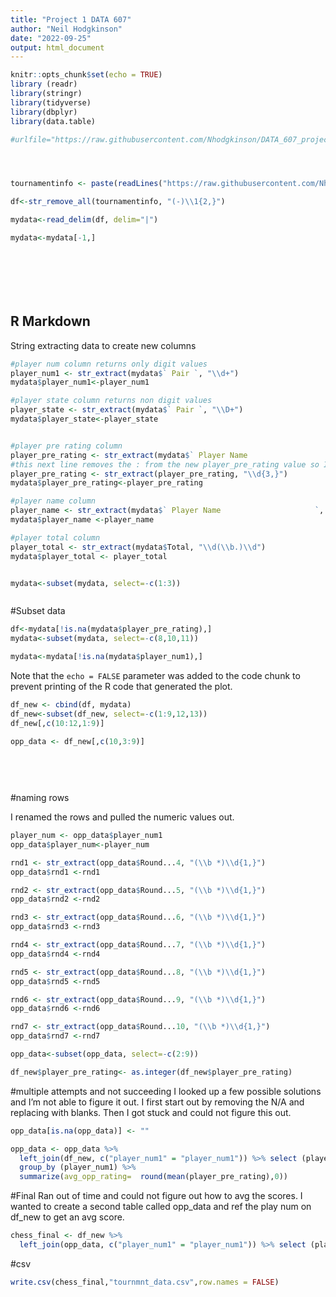 ```yaml
---
title: "Project 1 DATA 607"
author: "Neil Hodgkinson"
date: "2022-09-25"
output: html_document
---
```


```r
knitr::opts_chunk$set(echo = TRUE)
library (readr)
library(stringr)
library(tidyverse)
library(dbplyr)
library(data.table)

#urlfile="https://raw.githubusercontent.com/Nhodgkinson/DATA_607_project1/main/tournamentinfo.txt"




tournamentinfo <- paste(readLines("https://raw.githubusercontent.com/Nhodgkinson/DATA_607_project1/main/tournamentinfo.txt"), collapse = '\n')

df<-str_remove_all(tournamentinfo, "(-)\\1{2,}")

mydata<-read_delim(df, delim="|")

mydata<-mydata[-1,]








```

## R Markdown
String extracting data to create new columns

```r

#player num column returns only digit values
player_num1 <- str_extract(mydata$` Pair `, "\\d+")
mydata$player_num1<-player_num1

#player state column returns non digit values 
player_state <- str_extract(mydata$` Pair `, "\\D+")
mydata$player_state<-player_state


#player pre rating column
player_pre_rating <- str_extract(mydata$` Player Name                     `, "(\\bR: *)\\d{3,}")
#this next line removes the : from the new player_pre_rating value so I only have digits
player_pre_rating <- str_extract(player_pre_rating, "\\d{3,}")
mydata$player_pre_rating<-player_pre_rating

#player name column
player_name <- str_extract(mydata$` Player Name                     `, "\\D*")
mydata$player_name <-player_name

#player total column
player_total <- str_extract(mydata$Total, "\\d(\\b.)\\d")
mydata$player_total <- player_total


mydata<-subset(mydata, select=-c(1:3))



```


#Subset data
```r
df<-mydata[!is.na(mydata$player_pre_rating),]
mydata<-subset(mydata, select=-c(8,10,11))

mydata<-mydata[!is.na(mydata$player_num1),]

```

Note that the `echo = FALSE` parameter was added to the code chunk to prevent printing of the R code that generated the plot.
```r
df_new <- cbind(df, mydata)
df_new<-subset(df_new, select=-c(1:9,12,13))
df_new[,c(10:12,1:9)]

opp_data <- df_new[,c(10,3:9)] 
  
  
  
  


```
#naming rows

I renamed the rows and pulled the numeric values out.
```r
player_num <- opp_data$player_num1
opp_data$player_num<-player_num

rnd1 <- str_extract(opp_data$Round...4, "(\\b *)\\d{1,}")
opp_data$rnd1 <-rnd1

rnd2 <- str_extract(opp_data$Round...5, "(\\b *)\\d{1,}")
opp_data$rnd2 <-rnd2

rnd3 <- str_extract(opp_data$Round...6, "(\\b *)\\d{1,}")
opp_data$rnd3 <-rnd3

rnd4 <- str_extract(opp_data$Round...7, "(\\b *)\\d{1,}")
opp_data$rnd4 <-rnd4

rnd5 <- str_extract(opp_data$Round...8, "(\\b *)\\d{1,}")
opp_data$rnd5 <-rnd5

rnd6 <- str_extract(opp_data$Round...9, "(\\b *)\\d{1,}")
opp_data$rnd6 <-rnd6

rnd7 <- str_extract(opp_data$Round...10, "(\\b *)\\d{1,}")
opp_data$rnd7 <-rnd7

opp_data<-subset(opp_data, select=-c(2:9))

df_new$player_pre_rating<- as.integer(df_new$player_pre_rating)

```
#multiple attempts and not succeeding
I looked up a few possible solutions and I'm not able to figure it out. I first start out by removing the N/A and replacing with blanks. Then I got stuck and could not figure this out.
```r
opp_data[is.na(opp_data)] <- ""

opp_data <- opp_data %>%
  left_join(df_new, c("player_num1" = "player_num1")) %>% select (player_num1, player_pre_rating) %>%
  group_by (player_num1) %>%
  summarize(avg_opp_rating=  round(mean(player_pre_rating),0))

```
#Final
Ran out of time and could not figure out how to avg the scores. I wanted to create a second table called opp_data and ref the play num on df_new to get an avg score.
```r
chess_final <- df_new %>%
  left_join(opp_data, c("player_num1" = "player_num1")) %>% select (player_name, player_state, player_total, player_pre_rating,avg_opp_rating)
```
#csv 

```r
write.csv(chess_final,"tournmnt_data.csv",row.names = FALSE)
```

